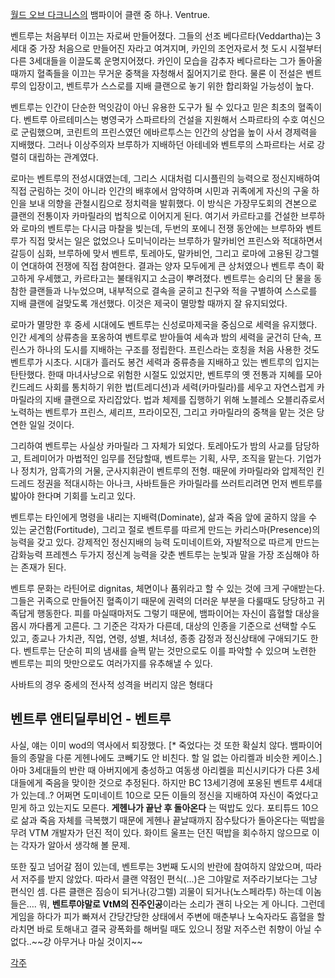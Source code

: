 [[월드 오브 다크니스]]의 뱀파이어 클랜 중 하나. 
Ventrue. 

벤트루는 처음부터 이끄는 자로써 만들어졌다. 그들의 선조 베다르타(Veddartha)는 3세대 중 가장 처음으로 만들어진 자라고 여겨지며, 카인의 조언자로서 첫 도시 시절부터 다른 3세대들을 이끌도록 운명지어졌다. 카인이 모습을 감추자 베다르타는 그가 돌아올 때까지 혈족들을 이끄는 무거운 중책을 자청해서 짊어지기로 한다. 물론 이 전설은 벤트루의 입장이고, 벤트루가 스스로를 지배 클랜으로 놓기 위한 합리화일 가능성이 높다.

벤트루는 인간이 단순한 먹잇감이 아닌 유용한 도구가 될 수 있다고 믿은 최초의 혈족이다. 벤트루 아르테미스는 병영국가 스파르타의 건설을 지원해서 스파르타의 수호 여신으로 군림했으며, 코린트의 프린스였던 에바르투스는 인간의 상업을 높이 사서 경제력을 지배했다. 그러나 이상주의자 브루하가 지배하던 아테네와 벤트루의 스파르타는 서로 강렬히 대립하는 관계였다.

로마는 벤트루의 전성시대였는데, 그리스 시대처럼 디시플린의 능력으로 정신지배하여 직접 군림하는 것이 아니라 인간의 배후에서 암약하며 시민과 귀족에게 자신의 구울 하인을 보내 의향을 관철시킴으로 정치력을 발휘했다. 이 방식은 가장무도회의 견본으로 클랜의 전통이자 카마릴라의 법칙으로 이어지게 된다. 여기서 카르타고를 건설한 브루하와 로마의 벤트루는 다시금 마찰을 빚는데, 두번의 포에니 전쟁 동안에는 브루하와 벤트루가 직접 맞서는 일은 없었으나 도미닉이라는 브루하가 말카비언 프린스와 적대하면서 갈등이 심화, 브루하에 맞서 벤트루, 토레아도, 말카비언, 그리고 로마에 고용된 강그렐이 연대하여 전쟁에 직접 참여한다. 결과는 양자 모두에게 큰 상처였으나 벤트루 측이 확고하게 우세했고, 카르타고는 불태워지고 소금이 뿌려졌다. 벤트루는 승리의 단 물을 동참한 클랜들과 나누었으며, 내부적으로 결속을 굳히고 친구와 적을 구별하여 스스로를 지배 클랜에 걸맞도록 개선했다. 이것은 제국이 멸망할 때까지 잘 유지되었다.

로마가 멸망한 후 중세 시대에도 벤트루는 신성로마제국을 중심으로 세력을 유지했다. 인간 세계의 상류층을 포옹하여 벤트루로 받아들여 세속과 밤의 세력을 굳건히 단속, 프린스가 하나의 도시를 지배하는 구조를 정립한다. 프린스라는 호칭을 처음 사용한 것도 벤트루가 시초다. 시대가 흘러도 봉건 세력과 중류층을 지배하고 있는 벤트루의 입지는 탄탄했다. 한때 마녀사냥으로 위험한 시절도 있었지만, 벤트루의 옛 전통과 지혜를 모아 킨드레드 사회를 통치하기 위한 법(트레디션)과 세력(카마릴라)를 세우고 자연스럽게 카마릴라의 지배 클랜으로 자리잡았다. 법과 체제를 집행하기 위해 노블레스 오블리쥬로서 노력하는 벤트루가 프린스, 셰리프, 프라이모진, 그리고 카마릴라의 중책을 맡는 것은 당연한 일일 것이다.

그리하여 벤트루는 사실상 카마릴라 그 자체가 되었다. 토레아도가 밤의 사교를 담당하고, 트레미어가 마법적인 임무를 전담할때, 벤트루는 기획, 사무, 조직을 맡는다. 기업가나 정치가, 암흑가의 거물, 군사지휘관이 벤트루의 전형. 때문에 카마릴라와 압제적인 킨드레드 정권을 적대시하는 아나크, 사바트들은 카마릴라를 쓰러트리려면 먼저 벤트루를 밟아야 한다며 기회를 노리고 있다.

벤트루는 타인에게 명령을 내리는 지배력(Dominate), 삶과 죽음 앞에 굴하지 않을 수 있는 굳건함(Fortitude), 그리고 절로 벤트루를 따르게 만드는 카리스마(Presence)의 능력을 갖고 있다. 강제적인 정신지배의 능력 도미네이트와, 자발적으로 따르게 만드는 감화능력 프레젠스 두가지 정신계 능력을 갖춘 벤트루는 눈빛과 말을 가장 조심해야 하는 존재가 된다.

벤트루 문화는 라틴어로 dignitas, 체면이나 품위라고 할 수 있는 것에 크게 구애받는다. 그들은 귀족으로 만들어진 혈족이기 때문에 권력의 더러운 부분을 다룰때도 당당하고 귀족답게 행동한다. 피를 마실때마저도 그렇기 때문에, 뱀파이어는 자신이 흡혈할 대상을 몹시 까다롭게 고른다. 그 기준은 각자가 다른데, 대상의 인종을 기준으로 선택할 수도 있고, 종교나 가치관, 직업, 연령, 성별, 처녀성, 종종 감정과 정신상태에 구애되기도 한다. 벤트루는 단순히 피의 냄새를 슬쩍 맡는 것만으로도 이를 파악할 수 있으며 노련한 벤트루는 피의 맛만으로도 여러가지를 유추해낼 수 있다.

사바트의 경우 중세의 전사적 성격을 버리지 않은 형태다

== 벤트루 앤티딜루비언 - 벤트루 ==

사실, 얘는 이미 wod의 역사에서 퇴장했다. [* 죽었다는 것 또한 확실치 않다. 뱀파이어들의 종말을 다룬 게헨나에도 코빼기도 안 비친다. 할 일 없는 아리켈과 비슷한 케이스.] 아마 3세대들의 반란 때 아버지에게 충성하고 여동생 아리켈을 피신시키다가 다른 3세대들에게 죽음을 맞이한 것으로 추정된다. 하지만 BC 13세기경에 포옹된 벤트루 4세대가 있는데..? 어쩌면 도미네이트 10으로 모든 이들의 정신을 지배하여 자신이 죽었다고 믿게 하고 있는지도 모른다. '''게헨나가 끝난 후 돌아온다''' 는 떡밥도 있다. 포티튜드 10으로 삶과 죽음 자체를 극복했기 때문에 게헨나 끝날때까지 잠수탔다가 돌아온다는 떡밥을 무려 VTM 개발자가 던진 적이 있다. 화이트 울프는 던진 떡밥을 회수하지 않으므로 이는 각자가 알아서 생각해 볼 문제.

또한 짚고 넘어갈 점이 있는데, 벤트루는 3번째 도시의 반란에 참여하지 않았으며, 따라서 저주를 받지 않았다. 따라서 클랜 약점인 편식(...)은 그야말로 저주라기보다는 그냥 편식인 셈. 다른 클랜은 짐승이 되거나(강그렐) 괴물이 되거나(노스페라투) 하는데 이놈들은…. 뭐, '''벤트루야말로 VtM의 진주인공'''이라는 소리가 괜히 나오는 게 아니다. 그런데 게임을 하다가 피가 빠져서 간당간당한 상태에서 주변에 매춘부나 노숙자라도 흡혈을 할라치면 바로 토해내고 결국 광폭화를 해버릴 때도 있으니 정말 저주스런 취향이 아닐 수 없다..~~걍 아무거나 마실 것이지~~

[[각주]]
